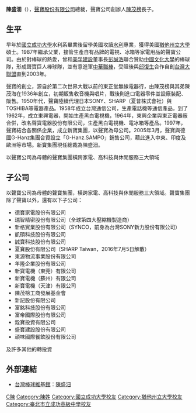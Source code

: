 {{BLP unsourced |time=2010-11-04T15:02:53+00:00 }}
{{Infobox Person
| name = 陳盛沺
| image name =
| width = 
| period = 
| sex = 男 
| nationality = {{ROC}}
| native place = 
| date of birth = {{birth date and age|1948|6|9}}
| spouse = 
| parents = [[陳茂榜|陳茂榜]]（父）
| relatives = 陳茂標、陳茂海（叔叔）
| children  =
| place of birth = {{ROC|臺灣省}}[[臺北市_(省轄市)|臺北市]]
| educate =
*[[臺北市立成功高級中學|臺北市立成功高級中學]]
*[[國立成功大學|國立成功大學]]土木系 
*美國[[猶他州立大學|猶他州立大學]]碩士
| past = 
*[[聲寶公司|聲寶公司]]總裁
*[[中華民國棒球協會|中華民國棒球協會]]理事長
*[[聲寶巨人棒球隊|聲寶巨人棒球隊]]董事長
*[[那魯灣股份有限公司|那魯灣股份有限公司]]董事長
*[[新寶棒球隊|新寶棒球隊]]領隊
*前瑞智精密公司董事長
*陳茂榜紀念文教基金會董事長
| work =
*阿沺觀點 
*北風與太陽 
*中國心-我的責任與夢想 
}}
'''陳盛沺'''（{{bd|1948年|6月9日||}}），[[聲寶股份有限公司|聲寶股份有限公司]]總裁，聲寶公司創辦人[[陳茂榜|陳茂榜]]長子。

==生平==
早年於[[國立成功大學|國立成功大學]]水利系畢業後留學美國攻讀[[水利|水利]]專業，獲得美國[[猶他州立大學|猶他州立大學]]碩士。1987年繼承父業，接管生產自有品牌的電視、冰箱等家電用品的聲寶公司。由於對棒球的熱愛，曾和[[美孚建設|美孚建設]]董事長[[彭誠浩|彭誠浩]]聯合贊助[[中國文化大學|中國文化大學]]的棒球隊，形成聲寶巨人棒球隊，並有意進軍[[中華職棒|中華職棒]]，受阻後與[[邱復生|邱復生]]合作自創[[台灣大聯盟|台灣大聯盟]]直到2003年。

聲寶的創立，源自於第二次世界大戰以前的東正堂無線電器行，由陳茂榜與其弟陳茂海在1936年創立，初期販售收音機與唱片，戰後則進口電器零件並設廠裝配、販售。1950年代，聲寶陸續代理日本SONY、SHARP（夏普株式會社）與TOSHIBA等電器產品。1958年成立台灣通信公司，生產電話機等通信產品，到了1962年，成立東興電器，開始生產黑白電視機，1964年，東興企業與東正電器廠合併，改名聲寶電器股份有限公司，生產黑白電視機、電冰箱等產品。1997年，聲寶結合各關係企業，成立新寶集團，以聲寶為母公司。2005年3月，聲寶與德國G-Hanz集團合資設立「G-Hanz.SAMPO」銷售公司，藉此進入中東、印度及歐洲等市場。新寶集團現任總裁為陳盛沺。

以聲寶公司為母體的聲寶集團橫跨家電、高科技與休閒服務三大領域

==子公司==
以聲寶公司為母體的聲寶集團，橫跨家電、高科技與休閒服務三大領域。聲寶集團除了聲寶以外，還有以下子公司：
*德寶家電股份有限公司
*瑞智精密股份有限公司（全球第四大壓縮機製造商） 
*新格實業股份有限公司（SYNCO，前身為台灣SONY新力股份有限公司） 
*凱碩科技股份有限公司
*誠寶科技股份有限公司
*夏寶股份有限公司（SHARP Taiwan，2016年7月5日解散）
*東源物流事業股份有限公司
*年隆企業股份有限公司
*新寶電機（東莞）有限公司
*新寶電機（蘇州）有限公司
*新寶電機（天津）有限公司
*陳茂榜工商發展基金會
*新記股份有限公司
*富銘科技股份有限公司 
*富帝國際股份有限公司
*銓寶投資有限公司
*盛寶建設股份有限公司
*頑味國際餐飲股份有限公司
及許多其他的轉投資

==外部連結==
* [[台灣棒球維基館|台灣棒球維基館]]：[http://twbsball.dils.tku.edu.tw/wiki/index.php/%E9%99%B3%E7%9B%9B%E6%B2%BA 陳盛沺] {{Wayback|url=http://twbsball.dils.tku.edu.tw/wiki/index.php/%E9%99%B3%E7%9B%9B%E6%B2%BA |date=20190611002938 }}

{{DEFAULTSORT:Chen}}
[[Category:台灣企業家|C陳]]
[[Category:陳姓|Category:陳姓]]
[[Category:國立成功大學校友|Category:國立成功大學校友]]
[[Category:猶他州立大學校友|Category:猶他州立大學校友]]
[[Category:臺北市立成功高級中學校友|Category:臺北市立成功高級中學校友]]